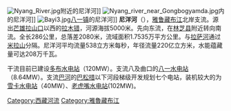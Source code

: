 {{unreferenced|time=2010-06-06T06:06:30+00:00}}
[[File:Nyang_River.jpg|thumb]]附近的尼洋河]]
[[File:Nyang_river_near_Gongbogyamda.jpg|thumb]]内的尼洋河]]
[[File:Bayi3.jpg|thumb]][[八一镇_(林芝县)|八一镇]]的尼洋河]]
'''尼洋河'''（{{bo|z=ཉང་ཆུ|w=nyang chu}}），[[雅鲁藏布江|雅鲁藏布江]]北岸支流。源出[[芒雄拉山口|芒雄拉山口]]以西的[[拉木错|拉木错]]，河源海拔5000米。先向东流，在[[林芝县|林芝县]]附近转向南流。全长286公里，总落差2080米，流域面积1.7535万平方公里。与[[拉萨河|拉萨河]]通过[[米拉山|米拉山]]分隔。尼洋河平均流量538立方米每秒，年径流量220亿立方米，水能蕴藏量可达208万千瓦。

干流目前已建设[[多布水电站|多布水电站]]（120MW）。支流八及曲口的[[八一水电站|八一水电站]]（8.64MW）。支流[[巴河|巴河]]的[[巴松措|巴松措]]以下河段梯级开发规划七个电站，装机较大的为[[雪卡水电站|雪卡水电站]]（40MW）、[[老虎嘴水电站|老虎嘴水电站]](102MW)。
{{西南边境诸河}}
{{DEFAULTSORT:Nyangchu}}
[[Category:西藏河流|Category:西藏河流]]
[[Category:雅魯藏布江|Category:雅魯藏布江]]